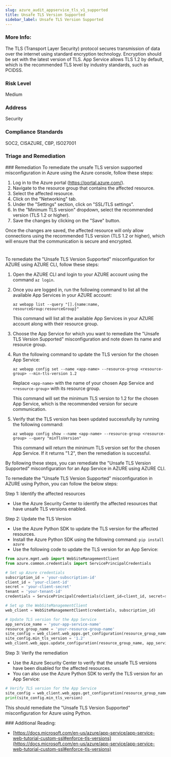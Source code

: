 ```yaml
---
slug: azure_audit_appservice_tls_v1_supported
title: Unsafe TLS Version Supported
sidebar_label: Unsafe TLS Version Supported
---
```


### More Info:

The TLS (Transport Layer Security) protocol secures transmission of data over the internet using standard encryption technology. Encryption should be set with the latest version of TLS. App Service allows TLS 1.2 by default, which is the recommended TLS level by industry standards, such as PCIDSS.

### Risk Level

Medium

### Address

Security

### Compliance Standards

SOC2, CISAZURE, CBP, ISO27001


### Triage and Remediation
<Tabs>
<Tab title='Remediation'>
### Remediation

<AccordionGroup>
<Accordion title='Using Console' defaultOpen='true'>
To remediate the unsafe TLS version supported misconfiguration in Azure using the Azure console, follow these steps:

1. Log in to the Azure portal (https://portal.azure.com/).
2. Navigate to the resource group that contains the affected resource.
3. Select the affected resource.
4. Click on the "Networking" tab.
5. Under the "Settings" section, click on "SSL/TLS settings".
6. In the "Minimum TLS version" dropdown, select the recommended version (TLS 1.2 or higher).
7. Save the changes by clicking on the "Save" button.

Once the changes are saved, the affected resource will only allow connections using the recommended TLS version (TLS 1.2 or higher), which will ensure that the communication is secure and encrypted.

#
</Accordion>

<Accordion title='Using CLI'>
To remediate the "Unsafe TLS Version Supported" misconfiguration for AZURE using AZURE CLI, follow these steps:

1. Open the AZURE CLI and login to your AZURE account using the command `az login`.

2. Once you are logged in, run the following command to list all the available App Services in your AZURE account:

   `az webapp list --query "[].{name:name, resourceGroup:resourceGroup}"`

   This command will list all the available App Services in your AZURE account along with their resource group.

3. Choose the App Service for which you want to remediate the "Unsafe TLS Version Supported" misconfiguration and note down its name and resource group.

4. Run the following command to update the TLS version for the chosen App Service:

   `az webapp config set --name <app-name> --resource-group <resource-group> --min-tls-version 1.2`

   Replace `<app-name>` with the name of your chosen App Service and `<resource-group>` with its resource group.

   This command will set the minimum TLS version to 1.2 for the chosen App Service, which is the recommended version for secure communication.

5. Verify that the TLS version has been updated successfully by running the following command:

   `az webapp config show --name <app-name> --resource-group <resource-group> --query "minTlsVersion"`

   This command will return the minimum TLS version set for the chosen App Service. If it returns "1.2", then the remediation is successful.

By following these steps, you can remediate the "Unsafe TLS Version Supported" misconfiguration for an App Service in AZURE using AZURE CLI.
</Accordion>

<Accordion title='Using Python'>
To remediate the "Unsafe TLS Version Supported" misconfiguration in AZURE using Python, you can follow the below steps:

Step 1: Identify the affected resources
- Use the Azure Security Center to identify the affected resources that have unsafe TLS versions enabled.

Step 2: Update the TLS Version
- Use the Azure Python SDK to update the TLS version for the affected resources.
- Install the Azure Python SDK using the following command: `pip install azure`
- Use the following code to update the TLS version for an App Service:

```python
from azure.mgmt.web import WebSiteManagementClient
from azure.common.credentials import ServicePrincipalCredentials

# Set up Azure credentials
subscription_id = 'your-subscription-id'
client_id = 'your-client-id'
secret = 'your-client-secret'
tenant = 'your-tenant-id'
credentials = ServicePrincipalCredentials(client_id=client_id, secret=secret, tenant=tenant)

# Set up the WebSiteManagementClient
web_client = WebSiteManagementClient(credentials, subscription_id)

# Update TLS version for the App Service
app_service_name = 'your-app-service-name'
resource_group_name = 'your-resource-group-name'
site_config = web_client.web_apps.get_configuration(resource_group_name, app_service_name)
site_config.min_tls_version = '1.2'
web_client.web_apps.update_configuration(resource_group_name, app_service_name, site_config)
```

Step 3: Verify the remediation
- Use the Azure Security Center to verify that the unsafe TLS versions have been disabled for the affected resources.
- You can also use the Azure Python SDK to verify the TLS version for an App Service:

```python
# Verify TLS version for the App Service
site_config = web_client.web_apps.get_configuration(resource_group_name, app_service_name)
print(site_config.min_tls_version)
```

This should remediate the "Unsafe TLS Version Supported" misconfiguration for Azure using Python.
</Accordion>

</AccordionGroup>
</Tab>
</Tabs>
### Additional Reading:

- [https://docs.microsoft.com/en-us/azure/app-service/app-service-web-tutorial-custom-ssl#enforce-tls-versions](https://docs.microsoft.com/en-us/azure/app-service/app-service-web-tutorial-custom-ssl#enforce-tls-versions) 

